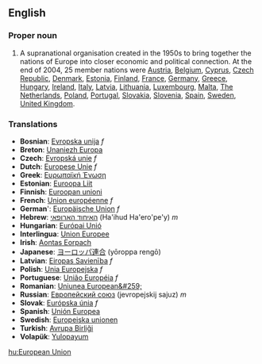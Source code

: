 {{wikipedia}}
==English==
===Proper noun===
#A supranational organisation created in the 1950s to bring together the nations of Europe into closer economic and political connection. At the end of 2004, 25 member nations were [[Austria]], [[Belgium]], [[Cyprus]], [[Czech Republic]], [[Denmark]], [[Estonia]], [[Finland]], [[France]], [[Germany]], [[Greece]], [[Hungary]], [[Ireland]], [[Italy]], [[Latvia]], [[Lithuania]], [[Luxembourg]], [[Malta]], [[The Netherlands]], [[Poland]], [[Portugal]], [[Slovakia]], [[Slovenia]], [[Spain]], [[Sweden]], [[United Kingdom]].

=== Translations ===
*'''Bosnian''': [[Evropska unija]] ''f''
*'''Breton''': [[Unaniezh Europa]]
*'''Czech''': [[Εvropská unie]] ''f''
*'''Dutch''': [[Europese Unie]] ''f''
*'''Greek''': [[Ευρωπαϊκή Ένωση]]
*'''Estonian''': [[Euroopa Liit]]
*'''Finnish''': [[Euroopan unioni]]
*'''French''': [[Union européenne]] ''f''
*'''German'''': [[Europäische Union]] ''f''
*'''Hebrew''': [[האיחוד הארופאי]] (Ha'ihud Ha'ero'pe'y) ''m''
*'''Hungarian''': [[Európai Unió]]
*'''Interlingua''': [[Union Europee]]
*'''Irish''': [[Aontas Eorpach]]
*'''Japanese''': [[ヨーロッパ連合]] (yōroppa rengō)
*'''Latvian''': [[Eiropas Savienība]] ''f''
*'''Polish''': [[Unia Europejska]] ''f''
*'''Portuguese''': [[União Européia]] ''f''
*'''Romanian''': [[Uniunea European&#259;]]
*'''Russian''': [[Европейский союз]] (jevropejskij sajuz) ''m''
*'''Slovak''': [[Európska únia]] ''f''
*'''Spanish''': [[Unión Europea]]
*'''Swedish''': [[Europeiska unionen]]
*'''Turkish''': [[Avrupa Birliği]]
*'''Volapük''': [[Yulopayum]]

[[hu:European Union]]